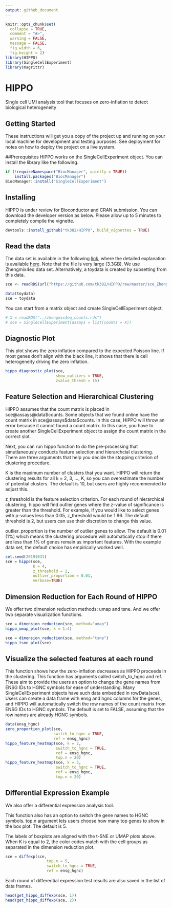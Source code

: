 ```yaml
---
output: github_document
---
```


<!-- README.md is generated from README.Rmd. Please edit that file -->

```r
knitr::opts_chunk$set(
  collapse = TRUE,
  comment = "#>",
  warning = FALSE,
  message = FALSE,
  fig.width = 6,
  fig.height = 2)
library(HIPPO)
library(SingleCellExperiment)
library(magrittr)
```

# HIPPO

Single cell UMI analysis tool that focuses on zero-inflation to detect biological heterogeneity

## Getting Started

These instructions will get you a copy of the project up and running on your local machine for development and testing purposes. See deployment for notes on how to deploy the project on a live system.

##Prerequisites
HIPPO works on the SingleCellExperiment object. You can install the library like the following.

```r
if (!requireNamespace("BiocManager", quietly = TRUE))
    install.packages("BiocManager")
BiocManager::install("SingleCellExperiment")
```


## Installing
HIPPO is under review for Bioconductor and CRAN submission. You can download the developer version as below. Please allow up to 5 minutes to completely compile the vignette.
```r
devtools::install_github("tk382/HIPPO", build_vignettes = TRUE)
```

## Read the data

The data set is available in the following [link](http://imlspenticton.uzh.ch/robinson_lab/DuoClustering2018/DuoClustering2018.tar.gz), where the detailed explanation is available [here](https://github.com/markrobinsonuzh/scRNAseq_clustering_comparison). Note that the file is very large (3.3GB). We use Zhengmix4eq data set. Alternatively, a toydata is created by subsetting from this data.

```r
sce <- readRDS(url("https://github.com/tk382/HIPPO/raw/master/sce_Zhengmix4eq.rds","rb"))
```

```r
data(toydata)
sce = toydata
```

You can start from a matrix object and create SingleCellExperiment object.

```r
# X = readRDS("../zhengmix4eq_counts.rds")
# sce = SingleCellExperiment(assays = list(counts = X))
```

## Diagnostic Plot

This plot shows the zero inflation compared to the expected Poisson line. If most genes don't align with the black line, it shows that there is cell heterogeneity driving the zero inflation.

```r
hippo_diagnostic_plot(sce, 
                      show_outliers = TRUE, 
                      zvalue_thresh = 15)
```

## Feature Selection and Hierarchical Clustering

HIPPO assumes that the count matrix is placed in sce@assays@data\$counts. Some objects that we found online have the count matrix in sce@assays\$data\$counts. In this case, HIPPO will throw an error because it cannot found a count matrix. In this case, you have to create another SingleCellExperiment object to assign the count matrix in the correct slot.

Next, you can run hippo function to do the pre-processing that simutlaneously conducts feature selection and hierarchcial clustering. There are three arguments that help you decide the stopping criterion of clustering procedure.

K is the maximum number of clusters that you want. HIPPO will return the clustering results for all k = 2, 3, ..., K, so you can overestimate the number of potential clusters. The default is 10, but users are highly recommended to adjust this.

z_threshold is the feature selection criterion. For each round of hierarchical clustering, hippo will find outlier genes where the z-value of significance is greater than the threshold. For example, if you would like to select genes with p-values less than 0.05, z_threshold would be 1.96. The default threshold is 2, but users can use their discretion to change this value.

outlier_proportion is the number of outlier genes to allow. The default is 0.01 (1%) which means the clustering procedure will automatically stop if there are less than 1% of genes remain as important features. With the example data set, the default choice has empirically worked well.

```r
set.seed(20191031)
sce = hippo(sce, 
            K = 4, 
            z_threshold = 2, 
            outlier_proportion = 0.01,
            verbose=TRUE)
```

## Dimension Reduction for Each Round of HIPPO

We offer two dimension reduction methods: umap and tsne. And we offer two separate visualization functions.

```r
sce = dimension_reduction(sce, method="umap")
hippo_umap_plot(sce, k = 1:4)
```

```r
sce = dimension_reduction(sce, method="tsne")
hippo_tsne_plot(sce)
```

## Visualize the selected features at each round

This function shows how the zero-inflation decreases as HIPPO proceeds in the clustering. This function has arguments called switch_to_hgnc and ref. These aim to provide the users an option to change the gene names from ENSG IDs to HGNC symbols for ease of understanding. Many SingleCellExperiment objects have such data embedded in rowData(sce). Users can create a data frame with ensg and hgnc columns for the genes, and HIPPO will automatically switch the row names of the count matrix from ENSG IDs to HGNC symbols. The default is set to FALSE, assuming that the row names are already HGNC symbols.

```r
data(ensg_hgnc)
zero_proportion_plot(sce, 
                     switch_to_hgnc = TRUE, 
                     ref = ensg_hgnc)
hippo_feature_heatmap(sce, k = 2, 
                      switch_to_hgnc = TRUE, 
                      ref = ensg_hgnc, 
                      top.n = 20)
hippo_feature_heatmap(sce, k = 3, 
                      switch_to_hgnc = TRUE, 
                      ref = ensg_hgnc, 
                      top.n = 20)
```

## Differential Expression Example

We also offer a differential expression analysis tool.

This function also has an option to switch the gene names to HGNC symbols. top.n argument lets users choose how many top genes to show in the box plot. The default is 5.

The labels of boxplots are aligned with the t-SNE or UMAP plots above. When K is equal to 2, the color codes match with the cell groups as separated in the dimension reduction plot. 

```r
sce = diffexp(sce, 
                  top.n = 5, 
                  switch_to_hgnc = TRUE, 
                  ref = ensg_hgnc)
```

Each round of differential expression test results are also saved in the list of data frames.

```r
head(get_hippo_diffexp(sce, 1))
head(get_hippo_diffexp(sce, 2))
```


